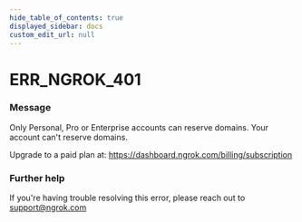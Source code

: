 ```yaml
---
hide_table_of_contents: true
displayed_sidebar: docs
custom_edit_url: null
---
```



# ERR_NGROK_401

### Message
Only Personal, Pro or Enterprise accounts can reserve domains.
Your account can't reserve domains. 

Upgrade to a paid plan at: https://dashboard.ngrok.com/billing/subscription

### Further help
If you're having trouble resolving this error, please reach out to [support@ngrok.com](mailto:support@ngrok.com?subject=Help%20with%20ERR_NGROK_401)


<ErrorDetails error='err_ngrok_401' />
